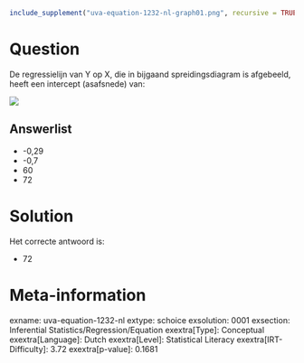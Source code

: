 ```r
include_supplement("uva-equation-1232-nl-graph01.png", recursive = TRUE)
```

Question
========

De regressielijn van Y op X, die in bijgaand spreidingsdiagram is
afgebeeld, heeft een intercept (asafsnede) van:

![](uva-equation-1232-nl-graph01.png)

Answerlist
----------

* -0,29
* -0,7
* 60
* 72

Solution
========

Het correcte antwoord is: 

* 72

Meta-information
================
exname: uva-equation-1232-nl
extype: schoice
exsolution: 0001
exsection: Inferential Statistics/Regression/Equation
exextra[Type]: Conceptual
exextra[Language]: Dutch
exextra[Level]: Statistical Literacy
exextra[IRT-Difficulty]: 3.72
exextra[p-value]: 0.1681
